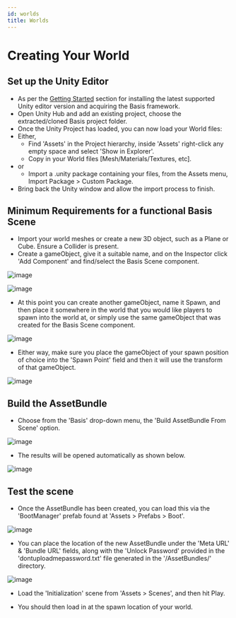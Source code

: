 ---
id: worlds
title: Worlds
---

# Creating Your World
## Set up the Unity Editor
- As per the [Getting Started](getting-started#installing-unity) section for installing the latest supported Unity editor version and acquiring the Basis framework.
- Open Unity Hub and add an existing project, choose the extracted/cloned Basis project folder.
- Once the Unity Project has loaded, you can now load your World files:
- Either,
  - Find 'Assets' in the Project hierarchy, inside 'Assets' right-click any empty space and select 'Show in Explorer'.
  - Copy in your World files [Mesh/Materials/Textures, etc].
- or
  - Import a .unity package containing your files, from the Assets menu, Import Package > Custom Package.
- Bring back the Unity window and allow the import process to finish.

## Minimum Requirements for a functional Basis Scene
- Import your world meshes or create a new 3D object, such as a Plane or Cube. Ensure a Collider is present.
- Create a gameObject, give it a suitable name, and on the Inspector click 'Add Component' and find/select the Basis Scene component.

![image](..\static\img\worlds\1.png)

![image](..\static\img\worlds\2.png)

- At this point you can create another gameObject, name it Spawn, and then place it somewhere in the world that you would like players to spawn into the world at, or simply use the same gameObject that was created for the Basis Scene component.

![image](..\static\img\worlds\3.png)

- Either way, make sure you place the gameObject of your spawn position of choice into the 'Spawn Point' field and then it will use the transform of that gameObject.

![image](..\static\img\worlds\4.png)

## Build the AssetBundle
- Choose from the 'Basis' drop-down menu, the 'Build AssetBundle From Scene' option.

![image](..\static\img\worlds\5.png)

- The results will be opened automatically as shown below.

![image](..\static\img\worlds\6.png)

## Test the scene
- Once the AssetBundle has been created, you can load this via the 'BootManager' prefab found at 'Assets > Prefabs > Boot'.

![image](..\static\img\worlds\7.png)

- You can place the location of the new AssetBundle under the 'Meta URL' & 'Bundle URL' fields, along with the 'Unlock Password' provided in the 'dontuploadmepassword.txt' file generated in the '/AssetBundles/' directory.

![image](..\static\img\worlds\8.png)

- Load the 'Initialization' scene from 'Assets > Scenes', and then hit Play.

- You should then load in at the spawn location of your world.
